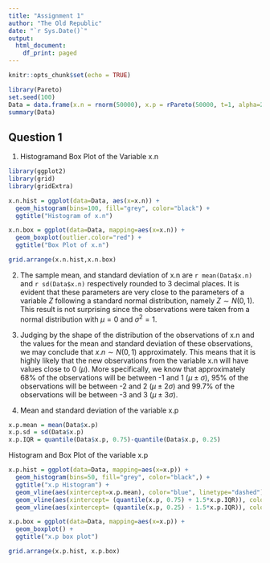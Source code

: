 ```yaml
---
title: "Assignment 1"
author: "The Old Republic"
date: "`r Sys.Date()`"
output:
  html_document:
    df_print: paged
---
```


```r
knitr::opts_chunk$set(echo = TRUE)
```
```r
library(Pareto)
set.seed(100)
Data = data.frame(x.n = rnorm(50000), x.p = rPareto(50000, t=1, alpha=2))
summary(Data)
```
## Question 1
1. Histogramand Box Plot of the Variable x.n
```r
library(ggplot2)
library(grid)
library(gridExtra)

x.n.hist = ggplot(data=Data, aes(x=x.n)) + 
  geom_histogram(bins=100, fill="grey", color="black") +
  ggtitle("Histogram of x.n")

x.n.box = ggplot(data=Data, mapping=aes(x=x.n)) + 
  geom_boxplot(outlier.color="red") + 
  ggtitle("Box Plot of x.n")

grid.arrange(x.n.hist,x.n.box)
```

2. The sample mean, and standard deviation of x.n are `r mean(Data$x.n)` and `r sd(Data$x.n)` respectively rounded to 3 decimal places. It is evident that these parameters are very close to the parameters of a variable $Z$ following a standard normal distribution, namely  $Z \sim N(0, 1)$. This result is not surprising since the observations were taken from a normal distribution with $\mu=0$ and $\sigma^2=1$.

3. Judging by the shape of the distribution of the observations of x.n and the values for the mean and standard deviation of these observations, we may conclude that $x.n \sim N(0,1)$ approximately. This means that it is highly likely that the new observations from the variable x.n will have values close to 0 $(\mu)$. More specifically, we know that approximately 68% of the observations will be between -1 and 1 $(\mu \pm \sigma)$, 95% of the observations will be between -2 and 2 $(\mu \pm 2\sigma)$ and 99.7% of the observations will be between -3 and 3 $(\mu \pm 3\sigma)$.

4. Mean and standard deviation of the variable x.p
```r
x.p.mean = mean(Data$x.p)
x.p.sd = sd(Data$x.p)
x.p.IQR = quantile(Data$x.p, 0.75)-quantile(Data$x.p, 0.25)
```

Histogram and Box Plot of the variable x.p
```r
x.p.hist = ggplot(data=Data, mapping=aes(x=x.p)) + 
  geom_histogram(bins=50, fill="grey", color="black",) + 
  ggtitle("x.p Histogram") + 
  geom_vline(aes(xintercept=x.p.mean), color="blue", linetype="dashed") +
  geom_vline(aes(xintercept= (quantile(x.p, 0.75) + 1.5*x.p.IQR)), color="red", linetype="dashed")+
  geom_vline(aes(xintercept= (quantile(x.p, 0.25) - 1.5*x.p.IQR)), color="red", linetype="dashed")

x.p.box = ggplot(data=Data, mapping=aes(x=x.p)) + 
  geom_boxplot() + 
  ggtitle("x.p box plot")

grid.arrange(x.p.hist, x.p.box)

```
